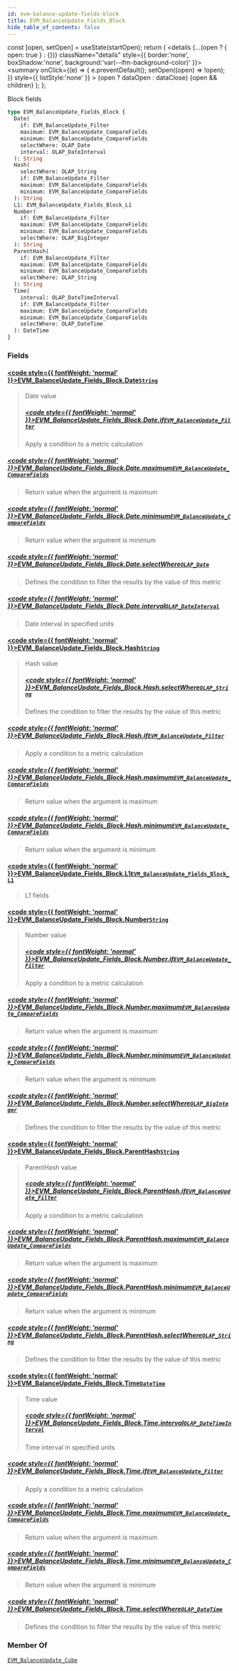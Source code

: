 ```yaml
---
id: evm-balance-update-fields-block
title: EVM_BalanceUpdate_Fields_Block
hide_table_of_contents: false
---
```







  const [open, setOpen] = useState(startOpen);
  return (
    <details {...(open ? { open: true } : {})} className="details" style={{ border:'none', boxShadow:'none', background:'var(--ifm-background-color)' }}>
      <summary
        onClick={(e) => {
          e.preventDefault();
          setOpen((open) => !open);
        }}
        style={{ listStyle:'none' }}
      >
      {open ? dataOpen : dataClose}
      </summary>
      {open && children}
    </details>
  );
};










Block fields


```graphql
type EVM_BalanceUpdate_Fields_Block {
  Date(
    if: EVM_BalanceUpdate_Filter
    maximum: EVM_BalanceUpdate_CompareFields
    minimum: EVM_BalanceUpdate_CompareFields
    selectWhere: OLAP_Date
    interval: OLAP_DateInterval
  ): String
  Hash(
    selectWhere: OLAP_String
    if: EVM_BalanceUpdate_Filter
    maximum: EVM_BalanceUpdate_CompareFields
    minimum: EVM_BalanceUpdate_CompareFields
  ): String
  L1: EVM_BalanceUpdate_Fields_Block_L1
  Number(
    if: EVM_BalanceUpdate_Filter
    maximum: EVM_BalanceUpdate_CompareFields
    minimum: EVM_BalanceUpdate_CompareFields
    selectWhere: OLAP_BigInteger
  ): String
  ParentHash(
    if: EVM_BalanceUpdate_Filter
    maximum: EVM_BalanceUpdate_CompareFields
    minimum: EVM_BalanceUpdate_CompareFields
    selectWhere: OLAP_String
  ): String
  Time(
    interval: OLAP_DateTimeInterval
    if: EVM_BalanceUpdate_Filter
    maximum: EVM_BalanceUpdate_CompareFields
    minimum: EVM_BalanceUpdate_CompareFields
    selectWhere: OLAP_DateTime
  ): DateTime
}
```




### Fields

#### [<code style={{ fontWeight: 'normal' }}>EVM_BalanceUpdate_Fields_Block.<b>Date</b></code>](#)<Bullet />[`String`](/docs/graphql-reference/scalars/string) <Badge class="badge badge--secondary" text="scalar"/> 
> 
> 
> Date value
> ##### [<code style={{ fontWeight: 'normal' }}>EVM_BalanceUpdate_Fields_Block.Date.<b>if</b></code>](#)<Bullet />[`EVM_BalanceUpdate_Filter`](/docs/graphql-reference/inputs/evm-balance-update-filter) <Badge class="badge badge--secondary" text="input"/> 
> 
> 
> Apply a condition to a metric calculation
> 

##### [<code style={{ fontWeight: 'normal' }}>EVM_BalanceUpdate_Fields_Block.Date.<b>maximum</b></code>](#)<Bullet />[`EVM_BalanceUpdate_CompareFields`](/docs/graphql-reference/enums/evm-balance-update-compare-fields) <Badge class="badge badge--secondary" text="enum"/> 
> 
> 
> Return value when the argument is maximum
> 

##### [<code style={{ fontWeight: 'normal' }}>EVM_BalanceUpdate_Fields_Block.Date.<b>minimum</b></code>](#)<Bullet />[`EVM_BalanceUpdate_CompareFields`](/docs/graphql-reference/enums/evm-balance-update-compare-fields) <Badge class="badge badge--secondary" text="enum"/> 
> 
> 
> Return value when the argument is minimum
> 

##### [<code style={{ fontWeight: 'normal' }}>EVM_BalanceUpdate_Fields_Block.Date.<b>selectWhere</b></code>](#)<Bullet />[`OLAP_Date`](/docs/graphql-reference/inputs/olap-date) <Badge class="badge badge--secondary" text="input"/> 
> 
> 
> Defines the condition to filter the results by the value of this metric
> 

##### [<code style={{ fontWeight: 'normal' }}>EVM_BalanceUpdate_Fields_Block.Date.<b>interval</b></code>](#)<Bullet />[`OLAP_DateInterval`](/docs/graphql-reference/inputs/olap-date-interval) <Badge class="badge badge--secondary" text="input"/> 
> 
> 
> Date interval in specified units
> 

#### [<code style={{ fontWeight: 'normal' }}>EVM_BalanceUpdate_Fields_Block.<b>Hash</b></code>](#)<Bullet />[`String`](/docs/graphql-reference/scalars/string) <Badge class="badge badge--secondary" text="scalar"/> 
> 
> 
> Hash value
> ##### [<code style={{ fontWeight: 'normal' }}>EVM_BalanceUpdate_Fields_Block.Hash.<b>selectWhere</b></code>](#)<Bullet />[`OLAP_String`](/docs/graphql-reference/inputs/olap-string) <Badge class="badge badge--secondary" text="input"/> 
> 
> 
> Defines the condition to filter the results by the value of this metric
> 

##### [<code style={{ fontWeight: 'normal' }}>EVM_BalanceUpdate_Fields_Block.Hash.<b>if</b></code>](#)<Bullet />[`EVM_BalanceUpdate_Filter`](/docs/graphql-reference/inputs/evm-balance-update-filter) <Badge class="badge badge--secondary" text="input"/> 
> 
> 
> Apply a condition to a metric calculation
> 

##### [<code style={{ fontWeight: 'normal' }}>EVM_BalanceUpdate_Fields_Block.Hash.<b>maximum</b></code>](#)<Bullet />[`EVM_BalanceUpdate_CompareFields`](/docs/graphql-reference/enums/evm-balance-update-compare-fields) <Badge class="badge badge--secondary" text="enum"/> 
> 
> 
> Return value when the argument is maximum
> 

##### [<code style={{ fontWeight: 'normal' }}>EVM_BalanceUpdate_Fields_Block.Hash.<b>minimum</b></code>](#)<Bullet />[`EVM_BalanceUpdate_CompareFields`](/docs/graphql-reference/enums/evm-balance-update-compare-fields) <Badge class="badge badge--secondary" text="enum"/> 
> 
> 
> Return value when the argument is minimum
> 

#### [<code style={{ fontWeight: 'normal' }}>EVM_BalanceUpdate_Fields_Block.<b>L1</b></code>](#)<Bullet />[`EVM_BalanceUpdate_Fields_Block_L1`](/docs/graphql-reference/objects/evm-balance-update-fields-block-l1) <Badge class="badge badge--secondary" text="object"/> 
> 
> 
> L1 fields
> 

#### [<code style={{ fontWeight: 'normal' }}>EVM_BalanceUpdate_Fields_Block.<b>Number</b></code>](#)<Bullet />[`String`](/docs/graphql-reference/scalars/string) <Badge class="badge badge--secondary" text="scalar"/> 
> 
> 
> Number value
> ##### [<code style={{ fontWeight: 'normal' }}>EVM_BalanceUpdate_Fields_Block.Number.<b>if</b></code>](#)<Bullet />[`EVM_BalanceUpdate_Filter`](/docs/graphql-reference/inputs/evm-balance-update-filter) <Badge class="badge badge--secondary" text="input"/> 
> 
> 
> Apply a condition to a metric calculation
> 

##### [<code style={{ fontWeight: 'normal' }}>EVM_BalanceUpdate_Fields_Block.Number.<b>maximum</b></code>](#)<Bullet />[`EVM_BalanceUpdate_CompareFields`](/docs/graphql-reference/enums/evm-balance-update-compare-fields) <Badge class="badge badge--secondary" text="enum"/> 
> 
> 
> Return value when the argument is maximum
> 

##### [<code style={{ fontWeight: 'normal' }}>EVM_BalanceUpdate_Fields_Block.Number.<b>minimum</b></code>](#)<Bullet />[`EVM_BalanceUpdate_CompareFields`](/docs/graphql-reference/enums/evm-balance-update-compare-fields) <Badge class="badge badge--secondary" text="enum"/> 
> 
> 
> Return value when the argument is minimum
> 

##### [<code style={{ fontWeight: 'normal' }}>EVM_BalanceUpdate_Fields_Block.Number.<b>selectWhere</b></code>](#)<Bullet />[`OLAP_BigInteger`](/docs/graphql-reference/inputs/olap-big-integer) <Badge class="badge badge--secondary" text="input"/> 
> 
> 
> Defines the condition to filter the results by the value of this metric
> 

#### [<code style={{ fontWeight: 'normal' }}>EVM_BalanceUpdate_Fields_Block.<b>ParentHash</b></code>](#)<Bullet />[`String`](/docs/graphql-reference/scalars/string) <Badge class="badge badge--secondary" text="scalar"/> 
> 
> 
> ParentHash value
> ##### [<code style={{ fontWeight: 'normal' }}>EVM_BalanceUpdate_Fields_Block.ParentHash.<b>if</b></code>](#)<Bullet />[`EVM_BalanceUpdate_Filter`](/docs/graphql-reference/inputs/evm-balance-update-filter) <Badge class="badge badge--secondary" text="input"/> 
> 
> 
> Apply a condition to a metric calculation
> 

##### [<code style={{ fontWeight: 'normal' }}>EVM_BalanceUpdate_Fields_Block.ParentHash.<b>maximum</b></code>](#)<Bullet />[`EVM_BalanceUpdate_CompareFields`](/docs/graphql-reference/enums/evm-balance-update-compare-fields) <Badge class="badge badge--secondary" text="enum"/> 
> 
> 
> Return value when the argument is maximum
> 

##### [<code style={{ fontWeight: 'normal' }}>EVM_BalanceUpdate_Fields_Block.ParentHash.<b>minimum</b></code>](#)<Bullet />[`EVM_BalanceUpdate_CompareFields`](/docs/graphql-reference/enums/evm-balance-update-compare-fields) <Badge class="badge badge--secondary" text="enum"/> 
> 
> 
> Return value when the argument is minimum
> 

##### [<code style={{ fontWeight: 'normal' }}>EVM_BalanceUpdate_Fields_Block.ParentHash.<b>selectWhere</b></code>](#)<Bullet />[`OLAP_String`](/docs/graphql-reference/inputs/olap-string) <Badge class="badge badge--secondary" text="input"/> 
> 
> 
> Defines the condition to filter the results by the value of this metric
> 

#### [<code style={{ fontWeight: 'normal' }}>EVM_BalanceUpdate_Fields_Block.<b>Time</b></code>](#)<Bullet />[`DateTime`](/docs/graphql-reference/scalars/date-time) <Badge class="badge badge--secondary" text="scalar"/> 
> 
> 
> Time value
> ##### [<code style={{ fontWeight: 'normal' }}>EVM_BalanceUpdate_Fields_Block.Time.<b>interval</b></code>](#)<Bullet />[`OLAP_DateTimeInterval`](/docs/graphql-reference/inputs/olap-date-time-interval) <Badge class="badge badge--secondary" text="input"/> 
> 
> 
> Time interval in specified units
> 

##### [<code style={{ fontWeight: 'normal' }}>EVM_BalanceUpdate_Fields_Block.Time.<b>if</b></code>](#)<Bullet />[`EVM_BalanceUpdate_Filter`](/docs/graphql-reference/inputs/evm-balance-update-filter) <Badge class="badge badge--secondary" text="input"/> 
> 
> 
> Apply a condition to a metric calculation
> 

##### [<code style={{ fontWeight: 'normal' }}>EVM_BalanceUpdate_Fields_Block.Time.<b>maximum</b></code>](#)<Bullet />[`EVM_BalanceUpdate_CompareFields`](/docs/graphql-reference/enums/evm-balance-update-compare-fields) <Badge class="badge badge--secondary" text="enum"/> 
> 
> 
> Return value when the argument is maximum
> 

##### [<code style={{ fontWeight: 'normal' }}>EVM_BalanceUpdate_Fields_Block.Time.<b>minimum</b></code>](#)<Bullet />[`EVM_BalanceUpdate_CompareFields`](/docs/graphql-reference/enums/evm-balance-update-compare-fields) <Badge class="badge badge--secondary" text="enum"/> 
> 
> 
> Return value when the argument is minimum
> 

##### [<code style={{ fontWeight: 'normal' }}>EVM_BalanceUpdate_Fields_Block.Time.<b>selectWhere</b></code>](#)<Bullet />[`OLAP_DateTime`](/docs/graphql-reference/inputs/olap-date-time) <Badge class="badge badge--secondary" text="input"/> 
> 
> 
> Defines the condition to filter the results by the value of this metric
> 



### Member Of

[`EVM_BalanceUpdate_Cube`](/docs/graphql-reference/objects/evm-balance-update-cube)  <Badge class="badge badge--secondary" text="object"/>

